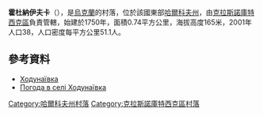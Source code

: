{{coord|50|13|23|N|35|12|39|E|scale:100000_region:UA|display=title}}

'''霍杜納伊夫卡'''（{{lang-uk|Ходунаївка}}），是[[烏克蘭|烏克蘭]]的村落，位於該國東部[[哈爾科夫州|哈爾科夫州]]，由[[克拉斯諾庫特西克區|克拉斯諾庫特西克區]]負責管轄，始建於1750年，面積0.74平方公里，海拔高度165米，2001年人口38，人口密度每平方公里51.1人。

==參考資料==
* [http://w1.c1.rada.gov.ua/pls/z7502/A005?rdat1=09.01.2009&rf7571=33513 Ходунаївка]{{dead link|date=2018年5月 |bot=InternetArchiveBot |fix-attempted=yes }}
* [http://weather.in.ua/ua/har'kovskaja/27417 Погода в селі Ходунаївка]

{{DEFAULTSORT:Ходунаївка}}
[[Category:哈爾科夫州村落|Category:哈爾科夫州村落]]
[[Category:克拉斯諾庫特西克區村落|Category:克拉斯諾庫特西克區村落]]


{{Kharkiv-geo-stub}}